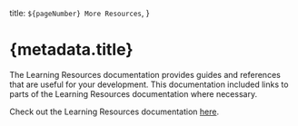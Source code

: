   title: `${pageNumber} More Resources`,
}

# {metadata.title}

The Learning Resources documentation provides guides and references that are useful for your development. This documentation included links to parts of the Learning Resources documentation where necessary.

Check out the Learning Resources documentation [here](!resources!).